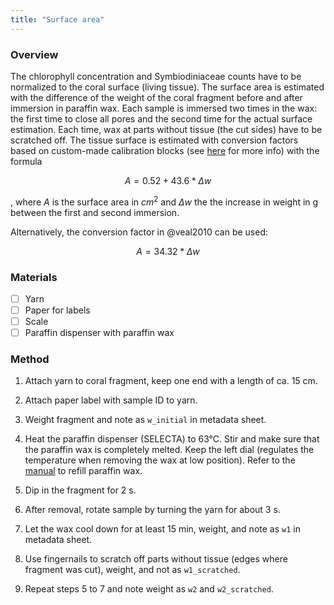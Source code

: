 ```yaml
---
title: "Surface area"
---
```


### Overview

The chlorophyll concentration and Symbiodiniaceae counts have to be normalized to the coral surface (living tissue). The surface area is estimated with the difference of the weight of the coral fragment before and after immersion in paraffin wax. Each sample is immersed two times in the wax: the first time to close all pores and the second time for the actual surface estimation. Each time, wax at parts without tissue (the cut sides) have to be scratched off. The tissue surface is estimated with conversion factors based on custom-made calibration blocks (see [here](calibration.qmd) for more info) with the formula

$$
A = 0.52 + 43.6 * \Delta w
$$

, where $A$ is the surface area in $cm^2$ and $\Delta w$ the the increase in weight in g between the first and second immersion.

Alternatively, the conversion factor in @veal2010 can be used:

$$
A = 34.32 * \Delta w
$$

### Materials

-   [ ] Yarn
-   [ ] Paper for labels
-   [ ] Scale
-   [ ] Paraffin dispenser with paraffin wax

### Method

1.  Attach yarn to coral fragment, keep one end with a length of ca. 15 cm.

2.  Attach paper label with sample ID to yarn.

3.  Weight fragment and note as `w_initial` in metadata sheet.

4.  Heat the paraffin dispenser (SELECTA) to 63°C. Stir and make sure that the paraffin wax is completely melted. Keep the left dial (regulates the temperature when removing the wax at low position). Refer to the [manual](manuals/paraffin_dispenser_068646_ME.pdf){target="_blank"} to refill paraffin wax.

5.  Dip in the fragment for 2 s.

6.  After removal, rotate sample by turning the yarn for about 3 s.

7.  Let the wax cool down for at least 15 min, weight, and note as `w1` in metadata sheet.

8.  Use fingernails to scratch off parts without tissue (edges where fragment was cut), weight, and not as `w1_scratched`.

9.  Repeat steps 5 to 7 and note weight as `w2` and `w2_scratched`.
